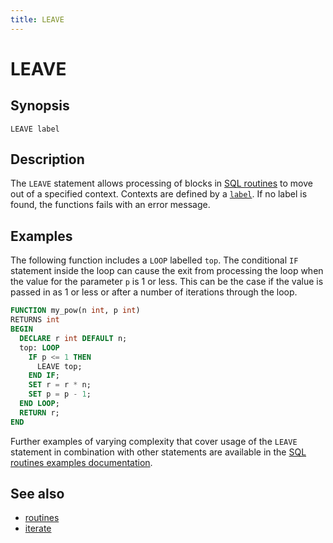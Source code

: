 ```yaml
---
title: LEAVE
---
```


# LEAVE

## Synopsis

```text
LEAVE label
```

## Description

The `LEAVE` statement allows processing of blocks in [SQL
routines](/sql/routines/introduction.mdx) to move out of a specified context. Contexts
are defined by a [`label`](/sql/routines/introduction#labels). If no label is found, the functions
fails with an error message.

## Examples

The following function includes a `LOOP` labelled `top`. The conditional `IF`
statement inside the loop can cause the exit from processing the loop when the
value for the parameter `p` is 1 or less. This can be the case if the value is
passed in as 1 or less or after a number of iterations through the loop.

```sql
FUNCTION my_pow(n int, p int)
RETURNS int
BEGIN
  DECLARE r int DEFAULT n;
  top: LOOP
    IF p <= 1 THEN
      LEAVE top;
    END IF;
    SET r = r * n;
    SET p = p - 1;
  END LOOP;
  RETURN r;
END
```

Further examples of varying complexity that cover usage of the `LEAVE` statement
in combination with other statements are available in the [SQL routines examples
documentation](/sql/routines/examples.mdx).

## See also

* [routines](/sql/routines/introduction.mdx)
* [iterate](/sql/routines/iterate.mdx)
